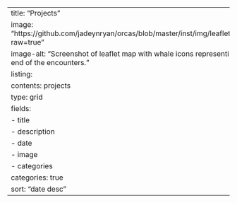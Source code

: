 ---
title: "Projects"
image: "https://github.com/jadeynryan/orcas/blob/master/inst/img/leaflet_screenshot.png?raw=true"
image-alt: "Screenshot of leaflet map with whale icons representing the start and end of the encounters."
listing:
  contents: projects
  type: grid
  fields: 
    - title
    - description
    - date
    - image
    - categories
  categories: true
  sort: "date desc"
---